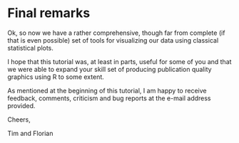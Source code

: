 # Final remarks

Ok, so now we have a rather comprehensive, though far from complete (if that is even possible) set of tools for visualizing our data using classical statistical plots.

I hope that this tutorial was, at least in parts, useful for some of you and that we were able to expand your skill set of producing publication quality graphics using R to some extent.

As mentioned at the beginning of this tutorial, I am happy to receive feedback, comments, criticism and bug reports at the e-mail address provided.

Cheers,

Tim and Florian